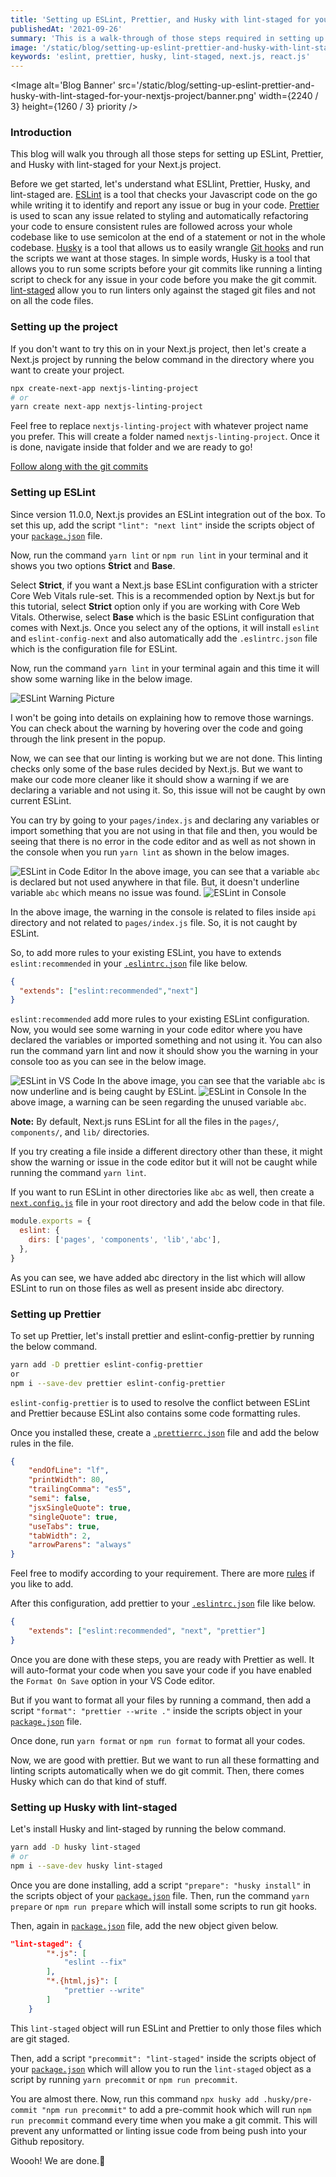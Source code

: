 ```yaml
---
title: 'Setting up ESLint, Prettier, and Husky with lint-staged for your Next.js Project'
publishedAt: '2021-09-26'
summary: 'This is a walk-through of those steps required in setting up ESLint, Prettier, and Husky with lint-staged for a Next.js project'
image: '/static/blog/setting-up-eslint-prettier-and-husky-with-lint-staged-for-your-nextjs-project/banner.png'
keywords: 'eslint, prettier, husky, lint-staged, next.js, react.js'
---
```


<Image
	alt='Blog Banner'
	src='/static/blog/setting-up-eslint-prettier-and-husky-with-lint-staged-for-your-nextjs-project/banner.png'
	width={2240 / 3}
	height={1260 / 3}
	priority
/>

### Introduction

This blog will walk you through all those steps for setting up ESLint, Prettier, and Husky with lint-staged for your Next.js project.

Before we get started, let's understand what ESLlint, Prettier, Husky, and lint-staged are. [ESLint](https://eslint.org/) is a tool that checks your Javascript code on the go while writing it to identify and report any issue or bug in your code. [Prettier](https://prettier.io/) is used to scan any issue related to styling and automatically refactoring your code to ensure consistent rules are followed across your whole codebase like to use semicolon at the end of a statement or not in the whole codebase. [Husky](https://github.com/typicode/husky) is a tool that allows us to easily wrangle [Git hooks](https://git-scm.com/docs/githooks) and run the scripts we want at those stages. In simple words, Husky is a tool that allows you to run some scripts before your git commits like running a linting script to check for any issue in your code before you make the git commit. [lint-staged](https://github.com/okonet/lint-staged) allow you to run linters only against the staged git files and not on all the code files.

### Setting up the project

If you don't want to try this on in your Next.js project, then let's create a Next.js project by running the below command in the directory where you want to create your project.

```bash
npx create-next-app nextjs-linting-project
# or
yarn create next-app nextjs-linting-project
```

Feel free to replace `nextjs-linting-project` with whatever project name you prefer.
This will create a folder named `nextjs-linting-project`. Once it is done, navigate inside that folder and we are ready to go!

[Follow along with the git commits](<[https://github.com/niteshseram/nextjs-linting-project/commit/498b1419459f0c79d2850956cc360bd77f57ebc4](https://github.com/niteshseram/nextjs-linting-project/commit/498b1419459f0c79d2850956cc360bd77f57ebc4)>)

### Setting up ESLint

Since version 11.0.0, Next.js provides an ESLint integration out of the box. To set this up, add the script `"lint": "next lint"` inside the scripts object of your [`package.json`](https://github.com/niteshseram/nextjs-linting-project/blob/498b1419459f0c79d2850956cc360bd77f57ebc4/package.json#L9) file.

Now, run the command `yarn lint` or `npm run lint` in your terminal and it shows you two options **Strict** and **Base**.

Select **Strict**, if you want a Next.js base ESLint configuration with a stricter Core Web Vitals rule-set. This is a recommended option by Next.js but for this tutorial, select **Strict** option only if you are working with Core Web Vitals. Otherwise, select **Base** which is the basic ESLint configuration that comes with Next.js. Once you select any of the options, it will install `eslint` and `eslint-config-next` and also automatically add the `.eslintrc.json` file which is the configuration file for ESLint.

Now, run the command `yarn lint` in your terminal again and this time it will show some warning like in the below image.

<Image
	alt='ESLint Warning Picture'
	src='/static/blog/setting-up-eslint-prettier-and-husky-with-lint-staged-for-your-nextjs-project/1.PNG'
	width={1123}
	height={199}
/>

I won't be going into details on explaining how to remove those warnings. You can check about the warning by hovering over the code and going through the link present in the popup.

Now, we can see that our linting is working but we are not done. This linting checks only some of the base rules decided by Next.js. But we want to make our code more cleaner like it should show a warning if we are declaring a variable and not using it. So, this issue will not be caught by own current ESLint.

You can try by going to your `pages/index.js` and declaring any variables or import something that you are not using in that file and then, you would be seeing that there is no error in the code editor and as well as not shown in the console when you run `yarn lint` as shown in the below images.

<Image
	alt='ESLint in Code Editor'
	src='/static/blog/setting-up-eslint-prettier-and-husky-with-lint-staged-for-your-nextjs-project/2.PNG'
	width={994}
	height={563}
/>
In the above image, you can see that a variable `abc` is declared but not used anywhere
in that file. But, it doesn't underline variable `abc` which means no issue was found.
<Image
	alt='ESLint in Console'
	src='/static/blog/setting-up-eslint-prettier-and-husky-with-lint-staged-for-your-nextjs-project/1.PNG'
	width={1123}
	height={199}
/>

In the above image, the warning in the console is related to files inside `api` directory and not related to `pages/index.js` file. So, it is not caught by ESLint.

So, to add more rules to your existing ESLint, you have to extends `eslint:recommended` in your [`.eslintrc.json`](https://github.com/niteshseram/nextjs-linting-project/blob/290db372928963f3b3aa094e80c9b533299401b2/.eslintrc.json#L2) file like below.

```json:.eslintrc.json
{
  "extends": ["eslint:recommended","next"]
}
```

`eslint:recommended` add more rules to your existing ESLint configuration. Now, you would see some warning in your code editor where you have declared the variables or imported something and not using it. You can also run the command yarn lint and now it should show you the warning in your console too as you can see in the below image.

<Image
	alt='ESLint in VS Code'
	src='/static/blog/setting-up-eslint-prettier-and-husky-with-lint-staged-for-your-nextjs-project/3.PNG'
	width={1032}
	height={555}
/>
In the above image, you can see that the variable `abc` is now underline and is being
caught by ESLint.
<Image
	alt='ESLint in Console'
	src='/static/blog/setting-up-eslint-prettier-and-husky-with-lint-staged-for-your-nextjs-project/4.PNG'
	width={1110}
	height={312}
/>
In the above image, a warning can be seen regarding the unused variable `abc`.

**Note:** By default, Next.js runs ESLint for all the files in the `pages/`, `components/`, and `lib/` directories.

If you try creating a file inside a different directory other than these, it might show the warning or issue in the code editor but it will not be caught while running the command `yarn lint`.

If you want to run ESLint in other directories like `abc` as well, then create a [`next.config.js`](https://github.com/niteshseram/nextjs-linting-project/blob/b70b2a0fa1af16cf6da495acdc9d50a60462aa56/next.config.js) file in your root directory and add the below code in that file.

```js:next.config.js
module.exports = {
  eslint: {
    dirs: ['pages', 'components', 'lib','abc'],
  },
}
```

As you can see, we have added abc directory in the list which will allow ESLint to run on those files as well as present inside abc directory.

### Setting up Prettier

To set up Prettier, let's install prettier and eslint-config-prettier by running the below command.

```bash
yarn add -D prettier eslint-config-prettier
or
npm i --save-dev prettier eslint-config-prettier
```

`eslint-config-prettier` is to used to resolve the conflict between ESLint and Prettier because ESLint also contains some code formatting rules.

Once you installed these, create a [`.prettierrc.json`](https://github.com/niteshseram/nextjs-linting-project/blob/fed364b39693ae0abf45c6976a386a01b4d924af/.prettierrc.json) file and add the below rules in the file.

```json:.prettierrc.json
{
	"endOfLine": "lf",
	"printWidth": 80,
	"trailingComma": "es5",
	"semi": false,
	"jsxSingleQuote": true,
	"singleQuote": true,
	"useTabs": true,
	"tabWidth": 2,
	"arrowParens": "always"
}
```

Feel free to modify according to your requirement. There are more [rules](https://prettier.io/docs/en/options.html) if you like to add.

After this configuration, add prettier to your [`.eslintrc.json`](https://github.com/niteshseram/nextjs-linting-project/blob/fed364b39693ae0abf45c6976a386a01b4d924af/.eslintrc.json#L2) file like below.

```json:.eslintrc.json
{
	"extends": ["eslint:recommended", "next", "prettier"]
}
```

Once you are done with these steps, you are ready with Prettier as well. It will auto-format your code when you save your code if you have enabled the `Format On Save` option in your VS Code editor.

But if you want to format all your files by running a command, then add a script `"format": "prettier --write ."` inside the scripts object in your [`package.json`](https://github.com/niteshseram/nextjs-linting-project/blob/23cc3e506fdce610220ea54b605cba323ab6a3c5/package.json#L10) file.

Once done, run `yarn format` or `npm run format` to format all your codes.

Now, we are good with prettier. But we want to run all these formatting and linting scripts automatically when we do git commit. Then, there comes Husky which can do that kind of stuff.

### Setting up Husky with lint-staged

Let's install Husky and lint-staged by running the below command.

```bash
yarn add -D husky lint-staged
# or
npm i --save-dev husky lint-staged
```

Once you are done installing, add a script `"prepare": "husky install"` in the scripts object of your [`package.json`](https://github.com/niteshseram/nextjs-linting-project/blob/33deffaa7a2e88540b5d583d7614458802f26b66/package.json#L11) file. Then, run the command `yarn prepare` or `npm run prepare` which will install some scripts to run git hooks.

Then, again in [`package.json`](https://github.com/niteshseram/nextjs-linting-project/blob/411c201baeade8f51900e95d32ddf099db1587f8/package.json#L14-L21) file, add the new object given below.

```json:package.json
"lint-staged": {
		"*.js": [
			"eslint --fix"
		],
		"*.{html,js}": [
			"prettier --write"
		]
	}
```

This `lint-staged` object will run ESLint and Prettier to only those files which are git staged.

Then, add a script `"precommit": "lint-staged"` inside the scripts object of your [`package.json`](https://github.com/niteshseram/nextjs-linting-project/blob/411c201baeade8f51900e95d32ddf099db1587f8/package.json#L12) which will allow you to run the `lint-staged` object as a script by running `yarn precommit` or `npm run precommit`.

You are almost there. Now, run this command `npx husky add .husky/pre-commit "npm run precommit"` to add a pre-commit hook which will run `npm run precommit` command every time when you make a git commit. This will prevent any unformatted or linting issue code from being push into your Github repository.

Woooh! We are done.🎉

